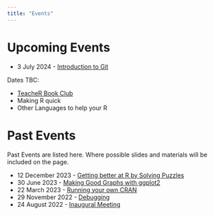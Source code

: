 ```yaml
---
title: "Events"
---
```



# Upcoming Events

- 3 July 2024 - [Introduction to Git](events/intro_to_git.qmd)


Dates TBC: 

- [TeacheR Book Club](events/teacher_book_club.qmd)
- Making R quick
- Other Languages to help your R

# Past Events

Past Events are listed here.
Where possible slides and materials will be included on the page.


- 12 December 2023 - [Getting better at R by Solving Puzzles](events/advent_of_code_2023.qmd)
- 30 June 2023 - [Making Good Graphs with ggplot2](events/making_good_graphs.qmd)
- 22 March 2023 - [Running your own CRAN](events/running_your_own_cran.qmd)
- 29 November 2022 - [Debugging](events/debugging.qmd)
- 24 August 2022 - [Inaugural Meeting](events/inaugural.qmd)
